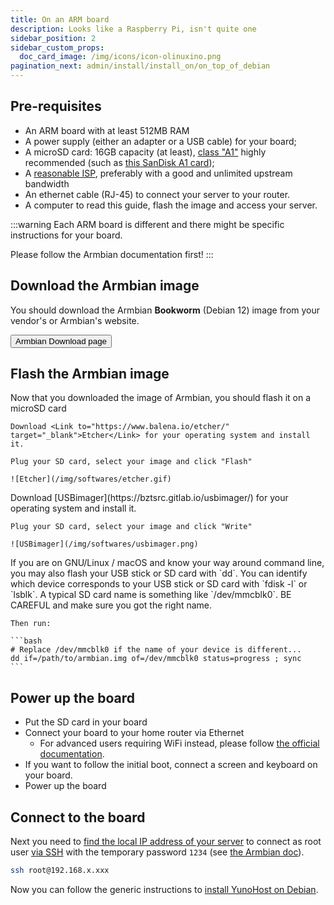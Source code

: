 ```yaml
---
title: On an ARM board
description: Looks like a Raspberry Pi, isn't quite one
sidebar_position: 2
sidebar_custom_props:
  doc_card_image: /img/icons/icon-olinuxino.png
pagination_next: admin/install/install_on/on_top_of_debian
---
```



## <FAIcon icon="fa-list-alt"/> Pre-requisites

- An ARM board with at least 512MB RAM
- A power supply (either an adapter or a USB cable) for your board;
- A microSD card: 16GB capacity (at least), [class "A1"](https://en.wikipedia.org/wiki/SD_card#Class) highly recommended (such as [this SanDisk A1 card](https://www.amazon.fr/SanDisk-microSDHC-Adaptateur-homologu%C3%A9e-Nouvelle/dp/B073JWXGNT/));
- A [reasonable ISP](/admin/self_hosting/providers/isp/), preferably with a good and unlimited upstream bandwidth
- An ethernet cable (RJ-45) to connect your server to your router.
- A computer to read this guide, flash the image and access your server.

:::warning
Each ARM board is different and there might be specific instructions for your board.

Please follow the Armbian documentation first!
:::

## <FAIcon icon="fa-download" /> Download the Armbian image

You should download the Armbian **Bookworm** (Debian 12) image from your vendor's or Armbian's website. 

<div class="text--center">
  <Button url="https://www.armbian.com/download" color="lightblue"><SmallInline url="/img/icons/logo-armbian.png" alt="armbian logo"/> Armbian Download page</Button>
</div>

<YunoHostImagesList hardware="arm"/>

## <FAIcon icon="sim-card"/> Flash the Armbian image

Now that you downloaded the image of Armbian, you should flash it on a microSD card

<Tabs>
  <TabItem value="etcher" label="With Ether (recommended)">

    Download <Link to="https://www.balena.io/etcher/" target="_blank">Etcher</Link> for your operating system and install it.

    Plug your SD card, select your image and click "Flash"

    ![Etcher](/img/softwares/etcher.gif)
  </TabItem>
  <TabItem value="usbimager" label="With USBimager">
    Download [USBimager](https://bztsrc.gitlab.io/usbimager/) for your operating system and install it.

    Plug your SD card, select your image and click "Write"

    ![USBimager](/img/softwares/usbimager.png)
  </TabItem>
  <TabItem value="dd" label="With dd">
    If you are on GNU/Linux / macOS and know your way around command line, you may also flash your USB stick or SD card with `dd`. You can identify which device corresponds to your USB stick or SD card with `fdisk -l` or `lsblk`. A typical SD card name is something like `/dev/mmcblk0`. BE CAREFUL and make sure you got the right name.

    Then run:

    ```bash
    # Replace /dev/mmcblk0 if the name of your device is different...
    dd if=/path/to/armbian.img of=/dev/mmcblk0 status=progress ; sync
    ```
  </TabItem>
</Tabs>

## <FAIcon icon="fa-plug"/> Power up the board

- Put the SD card in your board
- Connect your board to your home router via Ethernet
  - For advanced users requiring WiFi instead, please follow [the official documentation](https://docs.armbian.com/User-Guide_Autoconfig/#sample-config-file).
- If you want to follow the initial boot, connect a screen and keyboard on your board.
- Power up the board

## <FAIcon icon="fa-terminal"/> Connect to the board

Next you need to [find the local IP address of your server](/admin/install/post_install/find_ip) to connect as root user [via SSH](/admin/command_line) with the temporary password `1234` (see [the Armbian doc](https://docs.armbian.com/User-Guide_Getting-Started/#how-to-login)).

```bash
ssh root@192.168.x.xxx
```

Now you can follow the generic instructions to [install YunoHost on Debian](/admin/install/install_on/on_top_of_debian#-run-the-install-script).
